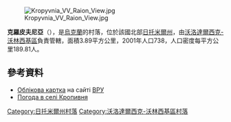 {{Otheruses|克羅皮夫尼亞}}
[[Image:Kropyvnia_VV_Raion_View.jpg|right]]

{{coord|50|43|32|N|28|29|58|E|scale:30000|display=title}}

'''克羅皮夫尼亞'''（{{lang-uk|Кропивня}}），是[[烏克蘭|烏克蘭]]的村落，位於該國北部[[日托米爾州|日托米爾州]]，由[[沃洛達爾西克-沃林西基區|沃洛達爾西克-沃林西基區]]負責管轄，面積3.89平方公里，2001年人口738，人口密度每平方公里189.81人。

==參考資料== 
* [http://w1.c1.rada.gov.ua/pls/z7503/A005?rdat1=05.04.2015&rf7571=8969 Облікова картка] на сайті [[ВРУ|ВРУ]]
* [http://ua.sinoptik.ua/погода-кропивня-303012273 Погода в селі Кропивня] {{Wayback|url=http://ua.sinoptik.ua/%D0%BF%D0%BE%D0%B3%D0%BE%D0%B4%D0%B0-%D0%BA%D1%80%D0%BE%D0%BF%D0%B8%D0%B2%D0%BD%D1%8F-303012273 |date=20200805135541 }}

{{DEFAULTSORT:Кропивня}}
[[Category:日托米爾州村落|Category:日托米爾州村落]]
[[Category:沃洛達爾西克-沃林西基區村落|Category:沃洛達爾西克-沃林西基區村落]]


{{Zhytomyr-geo-stub}}